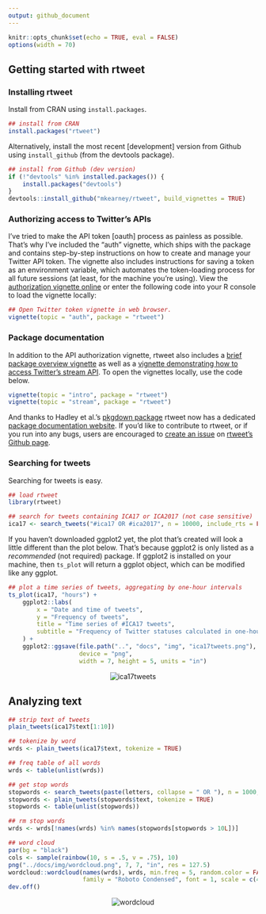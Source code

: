 ```yaml
---
output: github_document
---
```


```r
knitr::opts_chunk$set(echo = TRUE, eval = FALSE)
options(width = 70)
```

## Getting started with rtweet


### Installing rtweet

Install from CRAN using `install.packages`.

```r
## install from CRAN
install.packages("rtweet")
```

Alternatively, install the most recent [development] version from
Github using `install_github` (from the devtools package).

```r
## install from Github (dev version)
if (!"devtools" %in% installed.packages()) {
    install.packages("devtools")
}
devtools::install_github("mkearney/rtweet", build_vignettes = TRUE)
```

### Authorizing access to Twitter's APIs

I've tried to make the API token [oauth] process as painless as
possible. That's why I've included the "auth" vignette, which ships
with the package and contains step-by-step instructions on how to
create and manage your Twitter API token. The vignette also includes
instructions for saving a token as an environment variable, which
automates the token-loading process for all future sessions (at least,
for the machine you're using). View the
[authorization vignette online](https://mkearney.github.io/rtweet/articles/auth.html)
or enter the following code into your R console to load the vignette locally:

```r
## Open Twitter token vignette in web browser.
vignette(topic = "auth", package = "rtweet")
```

### Package documentation

In addition to the API authorization vignette, rtweet also includes a
[brief package overview vignette](https://mkearney.github.io/rtweet/articles/intro.html)
as well as a
[vignette demonstrating how to access Twitter's stream API](https://mkearney.github.io/rtweet/articles/stream.html). To
open the vignettes locally, use the code below.

```r
vignette(topic = "intro", package = "rtweet")
vignette(topic = "stream", package = "rtweet")
```

And thanks to Hadley et al.'s
[pkgdown package](https://github.com/hadley/pkgdown) rtweet now has a
dedicated
[package documentation website](https://mkearney.github.io/rtweet). If
you'd like to contribute to rtweet, or if you run into any bugs, users
are encouraged to
[create an issue](https://github.com/mkearney/rtweet/issues) on
[rtweet's Github page](https://github.com/mkearney/rtweet).

### Searching for tweets

Searching for tweets is easy.

```r
## load rtweet
library(rtweet)

## search for tweets containing ICA17 or ICA2017 (not case sensitive)
ica17 <- search_tweets("#ica17 OR #ica2017", n = 10000, include_rts = FALSE)
```

If you haven't downloaded ggplot2 yet, the plot that's created will
look a little different than the plot below. That's because ggplot2 is
only listed as a *recommended* (not required) package. If ggplot2 is
installed on your machine, then `ts_plot` will return a ggplot object,
which can be modified like any ggplot.

```r
## plot a time series of tweets, aggregating by one-hour intervals
ts_plot(ica17, "hours") +
    ggplot2::labs(
        x = "Date and time of tweets",
        y = "Frequency of tweets",
        title = "Time series of #ICA17 tweets",
        subtitle = "Frequency of Twitter statuses calculated in one-hour intervals."
    ) +
    ggplot2::ggsave(file.path("..", "docs", "img", "ica17tweets.png"),
                    device = "png",
                    width = 7, height = 5, units = "in")
```

<p align="center">
<img src="img/ica17tweets.png" alt="ica17tweets">
</p>



## Analyzing text

```r
## strip text of tweets
plain_tweets(ica17$text[1:10])

## tokenize by word
wrds <- plain_tweets(ica17$text, tokenize = TRUE)

## freq table of all words
wrds <- table(unlist(wrds))

## get stop words
stopwords <- search_tweets(paste(letters, collapse = " OR "), n = 1000, include_rts = FALSE)
stopwords <- plain_tweets(stopwords$text, tokenize = TRUE)
stopwords <- table(unlist(stopwords))

## rm stop words
wrds <- wrds[!names(wrds) %in% names(stopwords[stopwords > 10L])]

## word cloud
par(bg = "black")
cols <- sample(rainbow(10, s = .5, v = .75), 10)
png("../docs/img/wordcloud.png", 7, 7, "in", res = 127.5)
wordcloud::wordcloud(names(wrds), wrds, min.freq = 5, random.color = FALSE, colors = cols,
                     family = "Roboto Condensed", font = 1, scale = c(4.75, .75))
dev.off()
```


<p align="center">
<img src="img/wordcloud.png" alt="wordcloud">
</p>
